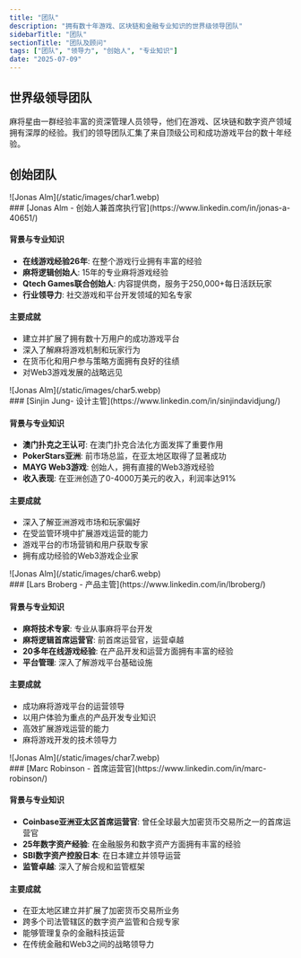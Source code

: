 ```yaml
---
title: "团队"
description: "拥有数十年游戏、区块链和金融专业知识的世界级领导团队"
sidebarTitle: "团队"
sectionTitle: "团队及顾问"
tags: ["团队", "领导力", "创始人", "专业知识"]
date: "2025-07-09"
---
```


## 世界级领导团队

麻将星由一群经验丰富的资深管理人员领导，他们在游戏、区块链和数字资产领域拥有深厚的经验。我们的领导团队汇集了来自顶级公司和成功游戏平台的数十年经验。

## 创始团队


<div className='flex gap-4 items-center'>
<div className='aspect-square size-11'>
![Jonas Alm](/static/images/char1.webp)
</div>
### [Jonas Alm - 创始人兼首席执行官](https://www.linkedin.com/in/jonas-a-40651/)
</div>

#### 背景与专业知识
- **在线游戏经验26年**: 在整个游戏行业拥有丰富的经验
- **麻将逻辑创始人**: 15年的专业麻将游戏经验
- **Qtech Games联合创始人**: 内容提供商，服务于250,000+每日活跃玩家
- **行业领导力**: 社交游戏和平台开发领域的知名专家

#### 主要成就
- 建立并扩展了拥有数十万用户的成功游戏平台
- 深入了解麻将游戏机制和玩家行为
- 在货币化和用户参与策略方面拥有良好的往绩
- 对Web3游戏发展的战略远见


<div className='flex gap-4 items-center'>
<div className='aspect-square size-11'>
![Jonas Alm](/static/images/char5.webp)
</div>
### [Sinjin Jung- 设计主管](https://www.linkedin.com/in/sinjindavidjung/)
</div>


#### 背景与专业知识
- **澳门扑克之王认可**: 在澳门扑克合法化方面发挥了重要作用
- **PokerStars亚洲**: 前市场总监，在亚太地区取得了显著成功
- **MAYG Web3游戏**: 创始人，拥有直接的Web3游戏经验
- **收入表现**: 在亚洲创造了0-4000万美元的收入，利润率达91%

#### 主要成就
- 深入了解亚洲游戏市场和玩家偏好
- 在受监管环境中扩展游戏运营的能力
- 游戏平台的市场营销和用户获取专家
- 拥有成功经验的Web3游戏企业家

<div className='flex gap-4 items-center'>
<div className='aspect-square size-11'>
![Jonas Alm](/static/images/char6.webp)
</div>
### [Lars Broberg - 产品主管](https://www.linkedin.com/in/lbroberg/)
</div>

#### 背景与专业知识
- **麻将技术专家**: 专业从事麻将平台开发
- **麻将逻辑首席运营官**: 前首席运营官，运营卓越
- **20多年在线游戏经验**: 在产品开发和运营方面拥有丰富的经验
- **平台管理**: 深入了解游戏平台基础设施

#### 主要成就
- 成功麻将游戏平台的运营领导
- 以用户体验为重点的产品开发专业知识
- 高效扩展游戏运营的能力
- 麻将游戏开发的技术领导力

<div className='flex gap-4 items-center'>
<div className='aspect-square size-11'>
![Jonas Alm](/static/images/char7.webp)
</div>
### [Marc Robinson - 首席运营官](https://www.linkedin.com/in/marc-robinson/)
</div>

#### 背景与专业知识
- **Coinbase亚洲亚太区首席运营官**: 曾任全球最大加密货币交易所之一的首席运营官
- **25年数字资产经验**: 在金融服务和数字资产方面拥有丰富的经验
- **SBI数字资产控股日本**: 在日本建立并领导运营
- **监管卓越**: 深入了解合规和监管框架

#### 主要成就
- 在亚太地区建立并扩展了加密货币交易所业务
- 跨多个司法管辖区的数字资产监管和合规专家
- 能够管理复杂的金融科技运营
- 在传统金融和Web3之间的战略领导力